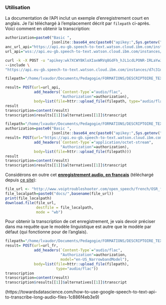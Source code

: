 


### Utilisation


La documentation de l'API inclut un exemple d'enregistrement court en anglais. Je l'ai téléchargé à l'emplacement décrit par `filepath` ci-après. Voici comment en obtenir la transcription:


```r
authorization=paste0("Basic ",
                     jsonlite::base64_enc(paste0("apikey:",Sys.getenv("APIKEY_IBM"))))
anc_url_api="https://api.eu-gb.speech-to-text.watson.cloud.ibm.com/instances/d7c31d03-fe8a-4220-a28d-f028a839c1b7/v1/recognize"
url_api="wss://api.eu-gb.speech-to-text.watson.cloud.ibm.com/instances/d7c31d03-fe8a-4220-a28d-f028a839c1b7/v1/recognize"
```

```bash
curl -k -X POST -u "apikey:wk7XCWYBKloXIaxWRVq8GdFh_hJL1cdLPONR-IRLaYwJ" \
--include \
"https://api.eu-gb.speech-to-text.watson.cloud.ibm.com/instances/d7c31d03-fe8a-4220-a28d-f028a839c1b7/v1/recognize"
```


```r
filepath="/home/lvaudor/Documents/Pedagogie/FORMATIONS/DESCRIPTOIRE_TEXTE/docs/audio_samples/audio-file.flac"

result= POST(url=url_api,
             add_headers(`Content-Type`="audio/flac",
                         "Authorization"=authorization),
             body=list(file=httr::upload_file(filepath, type="audio/flac")))
result
transcription=content(result)
transcription$results[[1]]$alternatives[[1]]$transcript
```


```r
filepath="/home/lvaudor/Documents/Pedagogie/FORMATIONS/DESCRIPTOIRE_TEXTE/docs/audio_samples/sample.wav"
authorization=paste0("Basic ",
                     jsonlite::base64_enc(paste0("apikey:",Sys.getenv("APIKEY_IBM"))))
result= POST(url="https://api.eu-gb.speech-to-text.watson.cloud.ibm.com/v1/recognize?model=fr-FR_BroadbandModel",
             add_headers(`Content-Type`="application/octet-stream",
                         "Authorization"=authorization),
             body=list(file=httr::upload_file(filepath)))
result
transcription=content(result)
transcription$results[[1]]$alternatives[[1]]$transcript
```

Considérons en outre cet [**enregistrement audio, en français**](http://www.voiptroubleshooter.com/open_speech/french.html) (téléchargé depuis [ce site](http://www.voiptroubleshooter.com/open_speech/french.html)):

```r
file_url <- "http://www.voiptroubleshooter.com/open_speech/french/OSR_fr_000_0041_8k.wav"
file_localpath=paste0("docs/",basename(file_url))
print(file_localpath)
download.file(file_url,
              destfile = file_localpath,
              mode = "wb")
``` 

Pour obtenir la transcription de cet enregistrement, je vais devoir préciser dans ma requête que le modèle linguistique est autre que le modèle par défaut (qui fonctionne pour de l'anglais).




```r
filepath="/home/lvaudor/Documents/Pedagogie/FORMATIONS/DESCRIPTOIRE_TEXTE/docs/audio_samples/audio-file.flac"
result= POST(url=url_fr,
             add_headers(`Content-Type`="audio/flac",
                         "Authorization"=authorization,
                         model="en-US_NarrowbandModel"),
             body=list(file=httr::upload_file(filepath),
                       type="audio/flac"))
transcription
transcription=content(result)
transcription$results[[1]]$alternatives[[1]]$transcript
```


(https://towardsdatascience.com/how-to-use-google-speech-to-text-api-to-transcribe-long-audio-files-1c886f4eb3e9)


